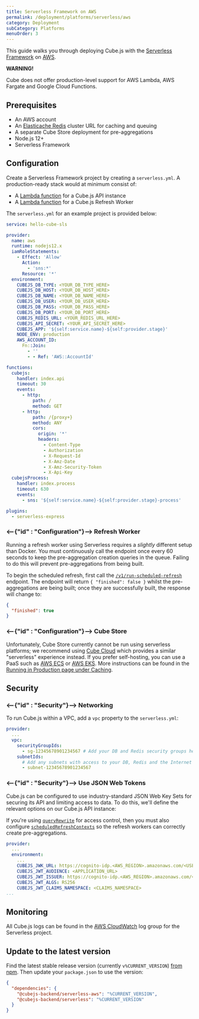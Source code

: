 ```yaml
---
title: Serverless Framework on AWS
permalink: /deployment/platforms/serverless/aws
category: Deployment
subCategory: Platforms
menuOrder: 3
---
```


This guide walks you through deploying Cube.js with the [Serverless
Framework][link-sls] on [AWS][link-aws].

<WarningBox>

<b>WARNING!</b>

Cube does not offer production-level support for AWS Lambda, AWS Fargate and
Google Cloud Functions.

</WarningBox>

## Prerequisites

- An AWS account
- An [Elasticache Redis][aws-redis] cluster URL for caching and queuing
- A separate Cube Store deployment for pre-aggregations
- Node.js 12+
- Serverless Framework

## Configuration

Create a Serverless Framework project by creating a `serverless.yml`. A
production-ready stack would at minimum consist of:

- A [Lambda function][aws-lambda] for a Cube.js API instance
- A [Lambda function][aws-lambda] for a Cube.js Refresh Worker

The `serverless.yml` for an example project is provided below:

```yaml
service: hello-cube-sls

provider:
  name: aws
  runtime: nodejs12.x
  iamRoleStatements:
    - Effect: 'Allow'
      Action:
        - 'sns:*'
      Resource: '*'
  environment:
    CUBEJS_DB_TYPE: <YOUR_DB_TYPE_HERE>
    CUBEJS_DB_HOST: <YOUR_DB_HOST_HERE>
    CUBEJS_DB_NAME: <YOUR_DB_NAME_HERE>
    CUBEJS_DB_USER: <YOUR_DB_USER_HERE>
    CUBEJS_DB_PASS: <YOUR_DB_PASS_HERE>
    CUBEJS_DB_PORT: <YOUR_DB_PORT_HERE>
    CUBEJS_REDIS_URL: <YOUR_REDIS_URL_HERE>
    CUBEJS_API_SECRET: <YOUR_API_SECRET_HERE>
    CUBEJS_APP: '${self:service.name}-${self:provider.stage}'
    NODE_ENV: production
    AWS_ACCOUNT_ID:
      Fn::Join:
        - ''
        - - Ref: 'AWS::AccountId'

functions:
  cubejs:
    handler: index.api
    timeout: 30
    events:
      - http:
          path: /
          method: GET
      - http:
          path: /{proxy+}
          method: ANY
          cors:
            origin: '*'
            headers:
              - Content-Type
              - Authorization
              - X-Request-Id
              - X-Amz-Date
              - X-Amz-Security-Token
              - X-Api-Key
  cubejsProcess:
    handler: index.process
    timeout: 630
    events:
      - sns: '${self:service.name}-${self:provider.stage}-process'

plugins:
  - serverless-express
```

### <--{"id" : "Configuration"}--> Refresh Worker

<WarningBox>

Running a refresh worker using Serverless requires a _slightly_ different setup
than Docker. You must continuously call the endpoint once every 60 seconds to
keep the pre-aggregation creation queries in the queue. Failing to do this will
prevent pre-aggregations from being built.

</WarningBox>

To begin the scheduled refresh, first call the
[`/v1/run-scheduled-refresh`][ref-restapi-sched-refresh] endpoint. The endpoint
will return `{ "finished": false }` whilst the pre-aggregations are being built;
once they are successfully built, the response will change to:

```json
{
  "finished": true
}
```

### <--{"id" : "Configuration"}--> Cube Store

Unfortunately, Cube Store currently cannot be run using serverless platforms; we
recommend using [Cube Cloud][link-cube-cloud] which provides a similar
"serverless" experience instead. If you prefer self-hosting, you can use a PaaS
such as [AWS ECS][aws-ecs] or [AWS EKS][aws-eks]. More instructions can be found
in the [Running in Production page under Caching][ref-caching-prod].

## Security

### <--{"id" : "Security"}--> Networking

To run Cube.js within a VPC, add a `vpc` property to the `serverless.yml`:

```yaml
provider:
  ...
  vpc:
    securityGroupIds:
      - sg-12345678901234567 # Add your DB and Redis security groups here
    subnetIds:
      # Add any subnets with access to your DB, Redis and the Internet
      - subnet-12345678901234567
```

### <--{"id" : "Security"}--> Use JSON Web Tokens

Cube.js can be configured to use industry-standard JSON Web Key Sets for
securing its API and limiting access to data. To do this, we'll define the
relevant options on our Cube.js API instance:

<WarningBox>

If you're using [`queryRewrite`][ref-config-queryrewrite] for access control,
then you must also configure
[`scheduledRefreshContexts`][ref-config-sched-ref-ctx] so the refresh workers
can correctly create pre-aggregations.

</WarningBox>

```yaml
provider:
  ...
  environment:
    ...
    CUBEJS_JWK_URL: https://cognito-idp.<AWS_REGION>.amazonaws.com/<USER_POOL_ID>/.well-known/jwks.json
    CUBEJS_JWT_AUDIENCE: <APPLICATION_URL>
    CUBEJS_JWT_ISSUER: https://cognito-idp.<AWS_REGION>.amazonaws.com/<USER_POOL_ID>
    CUBEJS_JWT_ALGS: RS256
    CUBEJS_JWT_CLAIMS_NAMESPACE: <CLAIMS_NAMESPACE>
...
```

## Monitoring

All Cube.js logs can be found in the [AWS CloudWatch][aws-cloudwatch] log group
for the Serverless project.

## Update to the latest version

Find the latest stable release version (currently `v%CURRENT_VERSION`) [from
npm][link-cubejs-sls-npm]. Then update your `package.json` to use the version:

```json
{
  "dependencies": {
    "@cubejs-backend/serverless-aws": "%CURRENT_VERSION",
    "@cubejs-backend/serverless": "%CURRENT_VERSION"
  }
}
```

[aws-cloudwatch]: https://aws.amazon.com/cloudwatch/
[aws-ec2]: https://aws.amazon.com/ec2/
[aws-ecs]: https://aws.amazon.com/ecs/
[aws-eks]: https://aws.amazon.com/eks/
[aws-lambda]: https://aws.amazon.com/lambda/
[aws-redis]: https://aws.amazon.com/elasticache/redis/
[link-aws]: https://aws.amazon.com/
[link-sls]: https://www.serverless.com/
[link-cube-cloud]: https://cubecloud.dev
[link-cubejs-sls-npm]: https://www.npmjs.com/package/@cubejs-backend/serverless
[link-docker-app]: https://www.docker.com/products/docker-app
[ref-caching-prod]: /caching/running-in-production
[ref-config-queryrewrite]: /config#query-rewrite
[ref-config-sched-ref-ctx]: /config#scheduled-refresh-contexts
[ref-restapi-sched-refresh]: /rest-api#v-1-run-scheduled-refresh

